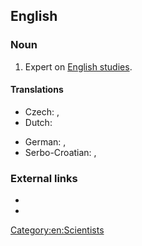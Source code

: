 ==English==

===Noun===
{{en-noun}}

# Expert on [[English studies]].

====Translations====
{{trans-top|expert on Anglistics}}
* Czech: {{t+|cs|anglista|m}}, {{t-|cs|anglistka|f}}
* Dutch: {{t-|nl|anglist|m|f}}
{{trans-mid}}
* German: {{t-|de|Anglist|m}}, {{t-|de|Anglistin|f}}
* Serbo-Croatian: {{t-|sh|anglist|m}}, {{t-|sh|anglistkinja|f}}
{{trans-bottom}}

===External links===
<!-- not in Webster 1913 and Century 1911 -->
* {{R:Merriam Webster Online}}
* {{R:OneLook}}

[[Category:en:Scientists]]